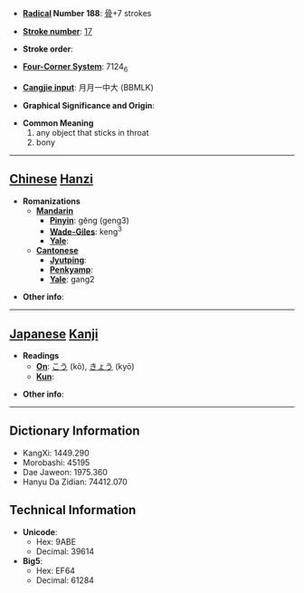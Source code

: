 * '''[[Wiktionary:Chinese radical index| Radical]] Number 188''': [[Wiktionary:Chinese radical index 骨|骨]]+7 strokes

* '''[[Wiktionary:Chinese total strokes index|Stroke number]]''': [[Wiktionary:Chinese total strokes index 17|17]]

* '''Stroke order''': 

* '''[[Wiktionary:Chinese four corner index|Four-Corner System]]''': 7124<sub>6</sub>

* '''[[Wiktionary:Chinese Cangjie index|Cangjie input]]''': 月月一中大 (BBMLK)

* '''Graphical Significance and Origin''': 

* '''Common Meaning'''
*#any object that sticks in throat
*# bony


----

== [[Chinese]] [[Hanzi]] ==

* '''Romanizations'''
** '''[[Mandarin]]'''
*** '''[[Pinyin]]''': gěng (geng3)
*** '''[[Wade-Giles]]''': keng<sup>3</sup>
*** '''[[Yale]]''': 
** '''[[Cantonese]]'''
*** '''[[Jyutping]]''':
*** '''[[Penkyamp]]''': 
*** '''[[Yale]]''': gang2

* '''Other info''': 

----

== [[Japanese]] [[Kanji]] ==

* '''Readings'''
** '''[[On]]''': [[こう]] (kō), [[きょう]] (kyō)
** '''[[Kun]]''': 

* '''Other info''':  

----

== Dictionary Information ==

* KangXi: 1449.290
* Morobashi: 45195
* Dae Jaweon: 1975.360
* Hanyu Da Zidian: 74412.070

== Technical Information ==

* '''Unicode''':
** Hex: 9ABE
** Decimal: 39614
* '''Big5''':
** Hex: EF64
** Decimal: 61284